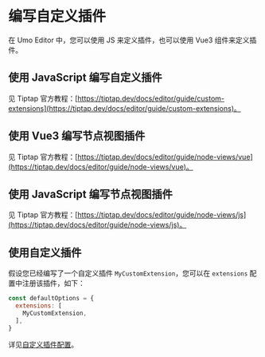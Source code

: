 # 编写自定义插件

在 Umo Editor 中，您可以使用 JS 来定义插件，也可以使用 Vue3 组件来定义插件。

## 使用 JavaScript 编写自定义插件

见 Tiptap 官方教程：[https://tiptap.dev/docs/editor/guide/custom-extensions](https://tiptap.dev/docs/editor/guide/custom-extensions)。

## 使用 Vue3 编写节点视图插件
见 Tiptap 官方教程：[https://tiptap.dev/docs/editor/guide/node-views/vue](https://tiptap.dev/docs/editor/guide/node-views/vue)。

## 使用 JavaScript 编写节点视图插件
见 Tiptap 官方教程：[https://tiptap.dev/docs/editor/guide/node-views/js](https://tiptap.dev/docs/editor/guide/node-views/js)。

## 使用自定义插件

假设您已经编写了一个自定义插件 `MyCustomExtension`，您可以在 `extensions` 配置中注册该插件，如下：

```js
const defaultOptions = {
  extensions: [
    MyCustomExtension,
  ],
}
```
详见[自定义插件配置](../options/extensions)。
